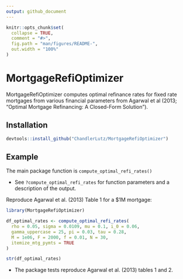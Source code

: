 ```yaml
---
output: github_document
---
```


<!-- README.md is generated from README.Rmd. Please edit that file -->

```r
knitr::opts_chunk$set(
  collapse = TRUE,
  comment = "#>",
  fig.path = "man/figures/README-",
  out.width = "100%"
)
```

# MortgageRefiOptimizer

<!-- badges: start -->
<!-- badges: end -->

MortgageRefiOptimizer computes optimal refinance rates for fixed rate mortgages from various financial parameters from Agarwal et al (2013; "Optimal Mortgage Refinancing: A Closed-Form Solution"). 

## Installation

``` r
devtools::install_github("ChandlerLutz/MortgageRefiOptimizer")
```

## Example

The main package function is `compute_optimal_refi_rates()`

- See `?compute_optimal_refi_rates` for function parameters and a description of the output. 

Reproduce Agarwal et al. (2013) Table 1 for a $1M mortgage: 

```r
library(MortgageRefiOptimizer)

df_optimal_rates <- compute_optimal_refi_rates(
  rho = 0.05, sigma = 0.0109, mu = 0.1, i_0 = 0.06,
  gamma_uppercase = 25, pi = 0.03, tau = 0.28,
  M = 1e06, F = 2000, f = 0.01, N = 30,
  itemize_mtg_pymts = TRUE
)

str(df_optimal_rates)
```

- The package tests reproduce Agarwal et al. (2013) tables 1 and 2. 
